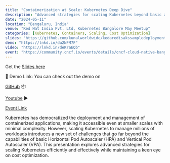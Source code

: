 ```yaml
---
title: "Containerization at Scale: Kubernetes Deep Dive"
description: "Advanced strategies for scaling Kubernetes beyond basic autoscaling with cost optimization"
date: "2024-05-11"
location: "Bengaluru, India"
venue: "Red Hat India Pvt. Ltd, Kubernetes Bangalore May Meetup"
categories: [Kubernetes, Containers, Scaling, Cost Optimization]
slides: "https://github.com/kunalworldwide/kedaredisakssampledeployment/blob/main/Containerization%20at%20Scale.pdf"
demo: "https://lnkd.in/du2NFM7F"
video: "https://lnkd.in/deKraEQb"
event: "https://community.cncf.io/events/details/cncf-cloud-native-bangalore-presents-kubernetes-bangalore-may-meetup/"
---
```


Get the [Slides here](https://github.com/kunalworldwide/kedaredisakssampledeployment/blob/main/Containerization%20at%20Scale.pdf)

🔗 Demo Link: You can check out the demo on 

[GitHub](https://lnkd.in/du2NFM7F) 📦

[Youtube](https://lnkd.in/deKraEQb) ▶️

[Event Link](https://community.cncf.io/events/details/cncf-cloud-native-bangalore-presents-kubernetes-bangalore-may-meetup/)

Kubernetes has democratized the deployment and management of containerized applications, making it accessible even at smaller scales with minimal complexity. However, scaling Kubernetes to manage millions of workloads introduces a new set of challenges that go far beyond the capabilities of basic Horizontal Pod Autoscaler (HPA) and Vertical Pod Autoscaler (VPA). This presentation explores advanced strategies for scaling Kubernetes efficiently and effectively while maintaining a keen eye on cost optimization.